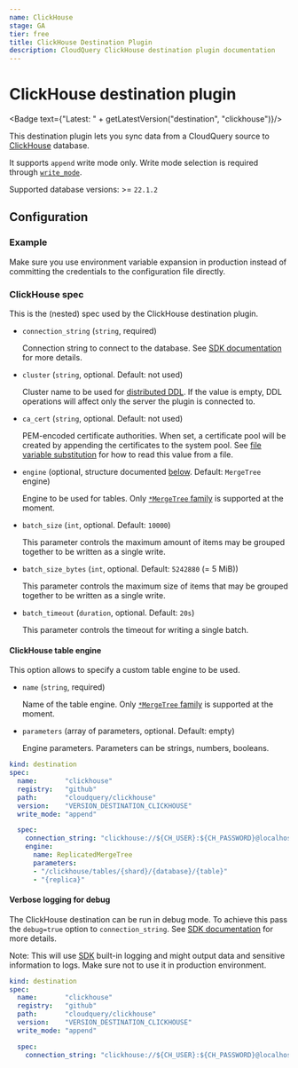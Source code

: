 ```yaml
---
name: ClickHouse
stage: GA
tier: free
title: ClickHouse Destination Plugin
description: CloudQuery ClickHouse destination plugin documentation
---
```

# ClickHouse destination plugin


<Badge text={"Latest: " + getLatestVersion("destination", "clickhouse")}/>

This destination plugin lets you sync data from a CloudQuery source to [ClickHouse](https://clickhouse.com/) database.

It supports `append` write mode only.
Write mode selection is required through [`write_mode`](/docs/reference/destination-spec#write_mode).

Supported database versions: >= `22.1.2`

## Configuration

### Example

<Configuration/>

<Callout type="info">
Make sure you use environment variable expansion in production instead of committing the credentials to the configuration file directly.
</Callout>

### ClickHouse spec

This is the (nested) spec used by the ClickHouse destination plugin.

- `connection_string` (`string`, required)

  Connection string to connect to the database.
  See [SDK documentation](https://github.com/ClickHouse/clickhouse-go#dsn) for more details.

- `cluster` (`string`, optional. Default: not used)

  Cluster name to be used for [distributed DDL](https://clickhouse.com/docs/en/sql-reference/distributed-ddl).
  If the value is empty, DDL operations will affect only the server the plugin is connected to.

- `ca_cert` (`string`, optional. Default: not used)

  PEM-encoded certificate authorities.
  When set, a certificate pool will be created by appending the certificates to the system pool.
  See [file variable substitution](/docs/advanced-topics/environment-variable-substitution#file-variable-substitution-example)
  for how to read this value from a file.

- `engine` (optional, structure documented [below](#clickhouse-table-engine). Default: `MergeTree` engine)

  Engine to be used for tables.
  Only [`*MergeTree` family](https://clickhouse.com/docs/en/engines/table-engines/mergetree-family) is supported at the moment.

- `batch_size` (`int`, optional. Default: `10000`)

  This parameter controls the maximum amount of items may be grouped together to be written as a single write.

- `batch_size_bytes` (`int`, optional. Default: `5242880` (= 5 MiB))

  This parameter controls the maximum size of items that may be grouped together to be written as a single write.

- `batch_timeout` (`duration`, optional. Default: `20s`)

  This parameter controls the timeout for writing a single batch.

#### ClickHouse table engine

This option allows to specify a custom table engine to be used.

- `name` (`string`, required)

  Name of the table engine.
  Only [`*MergeTree` family](https://clickhouse.com/docs/en/engines/table-engines/mergetree-family) is supported at the moment.

- `parameters` (array of parameters, optional. Default: empty)

  Engine parameters.
  Parameters can be strings, numbers, booleans.

```yaml copy
kind: destination
spec:
  name:       "clickhouse"
  registry:   "github"
  path:       "cloudquery/clickhouse"
  version:    "VERSION_DESTINATION_CLICKHOUSE"
  write_mode: "append"

  spec:
    connection_string: "clickhouse://${CH_USER}:${CH_PASSWORD}@localhost:9000/${CH_DATABASE}"
    engine:
      name: ReplicatedMergeTree
      parameters:
      - "/clickhouse/tables/{shard}/{database}/{table}"
      - "{replica}"
```


#### Verbose logging for debug

The ClickHouse destination can be run in debug mode.
To achieve this pass the `debug=true` option to `connection_string`.
See [SDK documentation](https://github.com/ClickHouse/clickhouse-go#dsn) for more details.

Note: This will use [SDK](https://github.com/ClickHouse/clickhouse-go) built-in logging
and might output data and sensitive information to logs.
Make sure not to use it in production environment.

```yaml copy
kind: destination
spec:
  name:       "clickhouse"
  registry:   "github"
  path:       "cloudquery/clickhouse"
  version:    "VERSION_DESTINATION_CLICKHOUSE"
  write_mode: "append"

  spec:
    connection_string: "clickhouse://${CH_USER}:${CH_PASSWORD}@localhost:9000/${CH_DATABASE}?debug=true"
```
